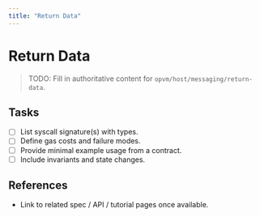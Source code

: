 ```yaml
---
title: "Return Data"
---
```


# Return Data

> TODO: Fill in authoritative content for `opvm/host/messaging/return-data`.

## Tasks
- [ ] List syscall signature(s) with types.
- [ ] Define gas costs and failure modes.
- [ ] Provide minimal example usage from a contract.
- [ ] Include invariants and state changes.

## References
- Link to related spec / API / tutorial pages once available.
